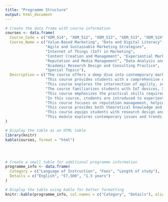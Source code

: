 ```yaml
---
title: "Programme Structure"
output: html_document
---
```


```r
# Create the data frame with course information
courses <- data.frame(
  Course_Code = c("XDM_514", "XDM_512", "XDM_522", "XDM_513", "XDM_524", "XDM_511", "XDM_521", "XDM_523", "XDM_525", "XDM_531"),
  Course_Name = c("Value-Based Marketing", "Data and Digital Literacy", 
                  "Agile and Sustainable Marketing Strategies", 
                  "Internet of Things (IoT) in Marketing", 
                  "Content Creation and Management", "Experiential Marketing", 
                  "Reputation and Media Management", "Data Analysis and AI", 
                  "Academic Research Design and Consulting Practice", 
                  "Special Topics"),
  Description = c("The course offers a deep dive into contemporary marketing practices that prioritize creating, delivering, and communicating value for both customers and organizations. It explores how the concept of value has evolved in marketing, transitioning from a traditional product-centric focus to a more customer-centric and service-dominant approach. Through experiential practices, students learn how value is shaped through innovation, branding, service quality, and stakeholder engagement.",
                  "This course provides students with a comprehensive understanding of data-driven marketing strategies and analytical techniques to extract valuable consumer insights. Students gain proficiency in R for data manipulation and visualization, while exploring experimental research methods like conjoint analysis. Key aspects include workshops and hands-on exercises, culminating in a final project where students independently design and execute a data-driven marketing analysis.",
                  "This course explores the intersection of agility, sustainability, and ethical decision-making in modern marketing. Students will study ethical marketing, stakeholder relationships, sustainability, and value creation. The module highlights the evolving digital landscape and emphasizes responsible communication, research ethics, and digital well-being, preparing students to navigate contemporary marketing complexities.",
                  "The course familiarizes students with IoT devices, X-realities, and mobile apps, exploring their uses in consumer behavior, market intelligence, customer service, and more. Students apply their knowledge in practical workshops and experiments with IoT devices and technologies, preparing them to lead organizations in providing unique, personalized, and successful consumer experiences while addressing current social and environmental problems.",
                  "This course emphasizes the practical skills required to transform data into engaging digital experiences for marketing and communication contexts. Students will use a full technology stack from survey creation tools (Google Forms) to R-based analytics (RStudio, Quarto) to generate visually compelling dashboards. The course provides hands-on experience in content management and visualization.",
                  "In this course, students are introduced to experiential marketing, a framework that blends physical and digital experiences. They explore how new technologies like Big Data, Social Media, AI, and X-realities are changing the marketplace. The course challenges traditional marketing approaches and introduces the experiential marketing mix framework, focusing on creating interactive, hybrid brand experiences.",
                  "This course focuses on reputation management, helping students understand how to manage public image, communication channels, and relationships with stakeholders. Students explore public relations, media relations, guerrilla marketing, and crisis communication techniques to safeguard brand reputation in a rapidly changing media landscape.",
                  "This course provides both theoretical knowledge and practical skills in digital media analysis and AI tools for marketing. Students will critically assess data and apply digital tools to interpret consumer insights and shape business decisions. The course includes workshops with interactive tools and software for data collection, gamified applications, and AR technologies.",
                  "This course equips students with research design and consulting practice skills, covering everything from hypothesis formulation and data collection techniques to consulting methodologies. Students will engage in real-world consulting scenarios, working on business capability audits and strategic marketing projects. The course ends with a research or consulting proposal.",
                  "This module explores contemporary issues and trends in experiential digital marketing. Students engage with cutting-edge research and industry developments, analyzing the impact of experiential marketing on business and society. The course encourages critical analysis and discussion, helping students develop academic skills and evaluate current marketing strategies.")
)

# Display the table as an HTML table
library(knitr)
kable(courses, format = "html")




# Create a small table for additional programme information
programme_info <- data.frame(
  Category = c("Language of Instruction", "Fees", "Length of study"),
  Details = c("English", "€7,500", "1.5 years")
)

# Display the table using kable for better formatting
knitr::kable(programme_info, col.names = c("Category", "Details"), align = "l", caption = "Programme Information")

```
